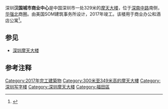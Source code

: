 {{Infobox building
| name                = 汉国城市商业中心<br/>Hon Kwok City Center
| native_name         = 
| native_name_lang    = 
| former_names        = 
| alternate_names     = 
| status              = {{green|竣工}}
| image               = Hon_Kwok_City_Center_north2021.jpg
| image_alt           =
| image_size          = 
| caption             = 位于深南大道南侧的汉国城市商业中心
| map_type            = 
| map_alt             = 
| map_caption         = 
| altitude            = 
| building_type       = [[摩天大楼|摩天大楼]]
| architectural_style = [[后现代主义建筑|后现代主义建筑]]
| use                 = [[办公室|办公室]]、[[酒店|酒店]]、[[公寓|公寓]]
| material            = [[钢筋混凝土|钢筋混凝土]]、[[玻璃|玻璃]]
| structural_system   = 
| cost                = 
| ren_cost            = 
| client              = 
| owner               = [[汉国置业|汉国置业]]（[[地上权|地上权]]）
| current_tenants     = 
| landlord            = [[深圳市人民政府|深圳市人民政府]]（国有土地所有权）
| location            ={{flagicon|PRC}} [[中华人民共和国|中国]][[广东省|广东省]][[深圳市|深圳市]]<br/>[[福田区|福田区]][[深南路|深南中路]]3031号
| address             =
| location_town       =
| location_country    =
| coordinates         = 
| groundbreaking_date = 
| start_date          = 2010年
| completion_date     = 2017年
| opened_date         = 
| inauguration_date   = 
| renovation_date     = 
| demolition_date     = 
| destruction_date    = 
| height              = 329.4 米
| architectural       = 
| tip                 = 
| antenna_spire       = 329.4[[米_(单位)|米]]
| roof                = 329.4[[米_(单位)|米]]
| top_floor           = 
| observatory         = 
| other_dimensions    = 
| floor_count         = 80
| floor_area          = 16.37万[[平方米|平方米]]
| seating_type        = 
| seating_capacity    = 
| elevator_count      = 30
| architect           = [[SOM建筑设计事务所|SOM建筑设计事务所]]
| architecture_firm   = 
| developer           = {{flagicon|HKG}} [[汉国置业|汉国置业]]
| structural_engineer = 
| services_engineer   = 
| civil_engineer      = 
| other_designers     = 
| quantity_surveyor   = 
| main_contractor     = [[中国建筑第二工程局|中国建筑第二工程局]]
| awards              = 
| designations        = 
| ren_architect       = 
| ren_firm            = 
| ren_str_engineer    = 
| ren_serv_engineer   = 
| ren_civ_engineer    = 
| ren_oth_designers   = 
| ren_qty_surveyor    = 
| ren_awards          =
| parking             =
| url                 = 
| embedded            = 
| references          = <ref>{{cite web|title=Hon Kwok City Center|url=http://www.skyscrapercenter.com/building/hon-kwok-city-center/403|website=Skyscraper Center|publisher=CTBUH|access-date=2017-06-08|archive-date=2020-12-03|archive-url=https://web.archive.org/web/20201203233435/http://www.skyscrapercenter.com/building/hon-kwok-city-center/403|dead-url=no}}</ref>
| highest_region =
| highest_reflabel = 
| highest_prev =
| highest_start =
| highest_end =
| highest_next =
}}
深圳'''汉国城市商业中心'''是中国深圳市一处329米的[[摩天大楼|摩天大楼]]，位于[[深南大道|深南中路]]南侧，[[华强北|华强北]]商圈。由美国SOM建筑事务所设计，2017年竣工。该楼用于商业办公和酒店公寓<ref>{{cite web|url=http://skyscrapercenter.com/shenzhen/hon-kwok-city-center/ |archive-url=https://archive.is/20130411195302/http://skyscrapercenter.com/shenzhen/hon-kwok-city-center/ |archive-date=2013-04-11 |title=Hon Kwok City Center |access-date=2013-03-26 |work=The Skyscraper Center |publisher=[[Council_on_Tall_Buildings_and_Urban_Habitat|Council on Tall Buildings and Urban Habitat]] }}</ref>。

==参见==
*[[深圳摩天大楼|深圳摩天大楼]]

==参考注释==
{{reflist}}

{{超高层摩天大楼}}
{{深圳摩天大楼}}

{{coord|22.5395|N|114.0803|E|source:wikidata-and-enwiki-cat-tree_region:CN|display=title}}

{{DEFAULTSORT:Shenzhen Hon Kwok City Center}}
[[Category:2017年完工建築物|Category:2017年完工建築物]]
[[Category:300米至349米高的摩天大樓|Category:300米至349米高的摩天大樓]]
[[Category:深圳写字楼|Category:深圳写字楼]]
[[Category:深圳摩天大楼|Category:深圳摩天大楼]]
[[Category:福田區|Category:福田區]]